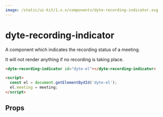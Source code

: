 ```yaml
---
image: /static/ui-kit/1.x.x/components/dyte-recording-indicator.svg
---
```


# dyte-recording-indicator

A component which indicates the recording status of a meeting.

It will not render anything if no recording is taking place.

```html
<dyte-recording-indicator id="dyte-el"></dyte-recording-indicator>

<script>
  const el = document.getElementBydId('dyte-el');
  el.meeting = meeting;
</script>
```

## Props

<PropsTable of="dyte-recording-indicator" />
